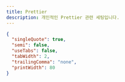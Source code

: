 ```yaml
---
title: Prettier
description: 개인적인 Prettier 관련 세팅입니다.
---
```


```json title=".prettierrc"
{
  "singleQuote": true,
  "semi": false,
  "useTabs": false,
  "tabWidth": 2,
  "trailingComma": "none",
  "printWidth": 80
}
```
